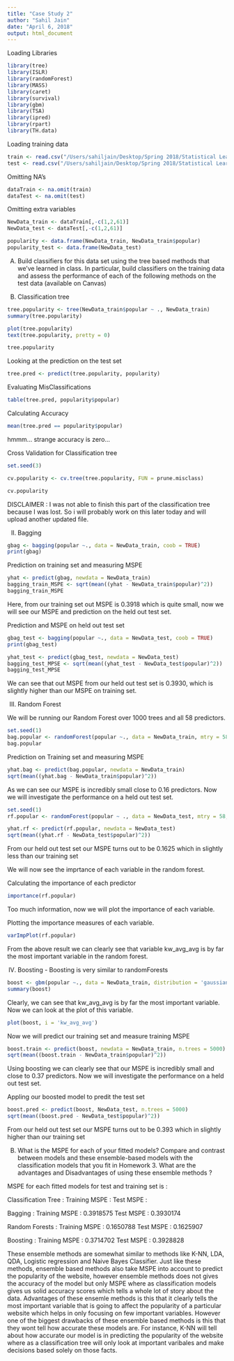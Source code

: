 ```yaml
---
title: "Case Study 2"
author: "Sahil Jain"
date: "April 6, 2018"
output: html_document
---
```


Loading Libraries 

```r
library(tree)
library(ISLR)
library(randomForest)
library(MASS)
library(caret)
library(survival)
library(gbm)
library(TSA)
library(ipred)
library(rpart)
library(TH.data)
```

Loading training data 

```r
train <- read.csv("/Users/sahiljain/Desktop/Spring 2018/Statistical Learning/OnlineNewsPopularityTraining.csv")
test <- read.csv("/Users/sahiljain/Desktop/Spring 2018/Statistical Learning/OnlineNewsPopularityTest.csv")
```

Omitting NA's 

```r
dataTrain <- na.omit(train)
dataTest <- na.omit(test)
```

Omitting extra variables 

```r
NewData_train <- dataTrain[,-c(1,2,61)]
NewData_test <- dataTest[,-c(1,2,61)]
```

```r
popularity <- data.frame(NewData_train, NewData_train$popular)
popularity_test <- data.frame(NewData_test)
```

(A) Build classifiers for this data set using the tree based methods that we’ve learned in class. In particular, build classifiers on the training data and assess the performance of each of the following methods on the test data (available on Canvas)

(I) Classification tree

```r
tree.popularity <- tree(NewData_train$popular ~ ., NewData_train)
summary(tree.popularity)
```

```r
plot(tree.popularity)
text(tree.popularity, pretty = 0)
```

```r
tree.popularity
```

Looking at the prediction on the test set 

```r
tree.pred <- predict(tree.popularity, popularity)
```

Evaluating MisClassifications 

```r
table(tree.pred, popularity$popular)
```

Calculating Accuracy 

```r
mean(tree.pred == popularity$popular)
```

hmmm...  strange accuracy is zero... 

Cross Validation for Classification tree 

```r
set.seed(3)

cv.popularity <- cv.tree(tree.popularity, FUN = prune.misclass)

cv.popularity
```

DISCLAIMER : I was not able to finish this part of the classification tree because I was lost. So i will probably work on this later today and will upload another updated file. 

(II) Bagging

```r
gbag <- bagging(popular ~., data = NewData_train, coob = TRUE)
print(gbag)
```

Prediction on training set and measuring MSPE 

```r
yhat <- predict(gbag, newdata = NewData_train)
bagging_train_MSPE <- sqrt(mean((yhat - NewData_train$popular)^2))
bagging_train_MSPE
```

Here, from our training set out MSPE is 0.3918 which is quite small, now we will see our MSPE and prediction on the held out test set. 

Prediction and MSPE on held out test set 

```r
gbag_test <- bagging(popular ~., data = NewData_test, coob = TRUE)
print(gbag_test)
```

```r
yhat_test <- predict(gbag_test, newdata = NewData_test)
bagging_test_MPSE <- sqrt(mean((yhat_test - NewData_test$popular)^2))
bagging_test_MPSE
```
We can see that out MSPE from our held out test set is 0.3930, which is slightly higher than our MSPE on training set.

(III) Random Forest

We will be running our Random Forest over 1000 trees and all 58 predictors. 

```r
set.seed(1)
bag.popular <- randomForest(popular ~., data = NewData_train, mtry = 58, importance = TRUE, ntrees = 1000)
bag.popular
```

Prediction on Training set and measuring MSPE

```r
yhat.bag <- predict(bag.popular, newdata = NewData_train)
sqrt(mean((yhat.bag - NewData_train$popular)^2))
```

As we can see our MSPE is incredibly small close to 0.16 predictors. Now we will investigate the performance on a held out test set. 

```r
set.seed(1)
rf.popular <- randomForest(popular ~ ., data = NewData_test, mtry = 58, importance = TRUE)
```

```r
yhat.rf <- predict(rf.popular, newdata = NewData_test)
sqrt(mean((yhat.rf - NewData_test$popular)^2))
```

From our held out test set our MSPE turns out to be 0.1625 which in slightly less than our training set

We will now see the imprtance of each variable in the random forest. 

Calculating the importance of each predictor 
```r
importance(rf.popular)
```

Too much information, now we will plot the importance of each variable. 

Plotting the importance measures of each variable.

```r
varImpPlot(rf.popular)
```

From the above result we can clearly see that variable kw_avg_avg is by far the most important variable in the random forest.


(IV) Boosting - Boosting is very similar to randomForests

```r
boost <- gbm(popular ~., data = NewData_train, distribution = 'gaussian', n.trees = 5000, interaction.depth = 4)
summary(boost)
```

Clearly, we can see that kw_avg_avg is by far the most important variable. Now we can look at the plot of this variable.

```r
plot(boost, i = 'kw_avg_avg')
```

Now we will predict our training set and measure training MSPE

```r
boost.train <- predict(boost, newdata = NewData_train, n.trees = 5000)
sqrt(mean((boost.train - NewData_train$popular)^2))
```

Using boosting we can clearly see that our MSPE is incredibly small and close to 0.37 predictors. Now we will investigate the performance on a held out test set. 

Appling our boosted model to predit the test set 

```r
boost.pred <- predict(boost, NewData_test, n.trees = 5000)
sqrt(mean((boost.pred - NewData_test$popular)^2))
```

From our held out test set our MSPE turns out to be 0.393 which in slightly higher than our training set


(B) What is the MSPE for each of your fitted models? Compare and contrast between models and these ensemble-based models with the classification models that you fit in Homework 3. What are the advantages and Disadvantages of using these ensemble methods ?

MSPE for each fitted models for test and training set is : 

Classification Tree : 
Training MSPE : 
Test MSPE : 

Bagging : 
Training MSPE : 0.3918575
Test MSPE : 0.3930174

Random Forests : 
Training MSPE : 0.1650788
Test MSPE : 0.1625907

Boosting : 
Training MSPE : 0.3714702
Test MSPE : 0.3928828

These ensemble methods are somewhat similar to methods like K-NN, LDA, QDA, Logistic regression and Naive Bayes Classifier. Just like these methods, ensemble based methods also take MSPE into account to predict the popularity of the website, however ensemble methods does not gives the accuracy of the model but only MSPE where as classification models gives us solid accuracy scores which tells a whole lot of story about the data. Advantages of these ensemle methods is this that it clearly tells the most important variable that is going to affect the popularity of a particular website which helps in only focusing on few important variables. However one of the biggest drawbacks of these ensemble based methods is this that they wont tell how accurate these models are. For instance, K-NN will tell about how accurate our model is in predicting the popularity of the website where as a classification tree will only look at important varibales and make decisions based solely on those facts. 

